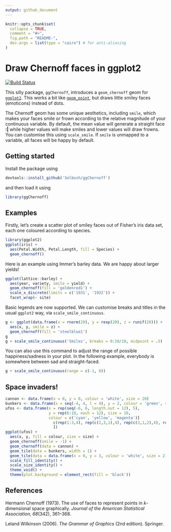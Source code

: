 ```yaml
---
output: github_document
---
```


<!-- README.md is generated from README.Rmd. Please edit that file -->

```r
knitr::opts_chunk$set(
  collapse = TRUE,
  comment = "#>",
  fig.path = "README-",
  dev.args = list(type = "cairo") # for anti-aliasing
)
```

# Draw Chernoff faces in ggplot2

[![Build Status](https://travis-ci.org/Selbosh/ggChernoff.svg?branch=master)](https://travis-ci.org/Selbosh/ggChernoff)

This silly package, `ggChernoff`, introduces a `geom_chernoff` geom for [`ggplot2`](http://ggplot2.org).
This works a bit like [`geom_point`](http://docs.ggplot2.org/current/geom_point.html),
but draws little smiley faces (emoticons) instead of dots.

The Chernoff geom has some unique aesthetics, including `smile`,
which makes your faces smile or frown according to the relative magnitude of your continuous variable.
By default, the mean value will generate a straight face **:|** while higher values will make smiles and lower values will draw frowns. You can customise this using `scale_smile`.
If `smile` is unmapped to a variable, all faces will be happy by default.

## Getting started

Install the package using
```r
devtools::install_github('Selbosh/ggChernoff')
```
and then load it using
```r
library(ggChernoff)
```

## Examples

Firstly, let's create a scatter plot of smiley faces out of Fisher's iris data set, each one coloured according to species.
```r
library(ggplot2)
ggplot(iris) +
  aes(Petal.Width, Petal.Length, fill = Species) +
  geom_chernoff()
```

Here is an example using Immer's barley data. We are happy about larger yields!
```r
ggplot(lattice::barley) +
  aes(year, variety, smile = yield) +
  geom_chernoff(fill = 'goldenrod1') +
  scale_x_discrete(limits = c('1931', '1932')) +
  facet_wrap(~ site)
```

Basic legends are now supported. We can customise breaks and titles in the usual `ggplot2` way, via `scale_smile_continuous`.

```r
g <- ggplot(data.frame(x = rnorm(20), y = rexp(20), z = runif(20))) +
  aes(x, y, smile = z) +
  geom_chernoff(fill = 'steelblue1')
g
g + scale_smile_continuous('Smilez', breaks = 0:10/10, midpoint = .5)
```

You can also use this command to adjust the range of possible happiness/sadness in your plot. In the following example, everybody is somewhere between sad and straight-faced.

```r
g + scale_smile_continuous(range = c(-1, 0))
```

## Space invaders!

```r
cannon <- data.frame(x = 0, y = 0, colour = 'white', size = 20)
bunkers <- data.frame(x = seq(-4, 4, l = 4), y = 2, colour = 'green', size = 1)
ufos <- data.frame(x = rep(seq(-6, 6, length.out = 12), 5),
                   y = rep(6:10, each = 12), size = 10,
                   colour = c('cyan', 'yellow', 'magenta')[
                     c(rep(1:3,4), rep(c(2,3,1),4), rep(c(3,1,2),4), rep(1:3, 4), rep(c(2,3,1),4))
                     ])
ggplot(ufos) +
  aes(x, y, fill = colour, size = size) +
  geom_chernoff(smile = -1) +
  geom_chernoff(data = cannon) +
  geom_tile(data = bunkers, width = 1) +
  geom_tile(data = data.frame(x = 0, y = 3, colour = 'white', size = 2), width = .1) +
  scale_fill_identity() +
  scale_size_identity() +
  theme_void() +
  theme(plot.background = element_rect(fill = 'black'))
```

## References
Hermann Chernoff (1973).
The use of faces to represent points in *k*-dimensional space graphically.
*Journal of the American Statistical Association, 68*(342), 361–368.

Leland Wilkinson (2006).
*The Grammar of Graphics* (2nd edition).
Springer.
